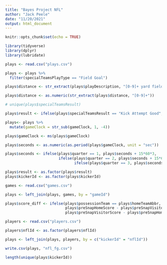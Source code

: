 ```yaml
---
title: "Bayes Project NFL"
author: "Jack Peele"
date: "11/20/2021"
output: html_document
---
```


```r
knitr::opts_chunk$set(echo = TRUE)
```

```r
library(tidyverse)
library(dplyr)
library(lubridate)
```


```r
plays <- read.csv("plays.csv")

plays <- plays %>%
  filter(specialTeamsPlayType == "Field Goal")

plays$distance <- str_extract(plays$playDescription, "[0-9]+ yard field goal")

plays$distance <- as.numeric(str_extract(plays$distance, "[0-9]+"))

# unique(plays$specialTeamsResult)

plays$result <- ifelse(plays$specialTeamsResult == "Kick Attempt Good", 1, 0)
```

```r
plays<- plays %>%
  mutate(gameClock = str_sub(gameClock, 1, -4))

plays$gameClock <- ms(plays$gameClock)

plays$seconds <- as.numeric(as.period(plays$gameClock, unit = "sec"))

plays$seconds <- ifelse(plays$quarter == 1, plays$seconds + 15*60*3, 
                        ifelse(plays$quarter == 2, plays$seconds + 15*60*2, 
                               ifelse(plays$quarter == 3, plays$seconds + 15 * 60, plays$seconds)))

plays$result <- as.factor(plays$result)
plays$kickerId <- as.factor(plays$kickerId)
```

```r
games <- read.csv("games.csv")

plays <- left_join(plays, games, by = "gameId")

plays$score_diff <- ifelse(plays$possessionTeam == plays$homeTeamAbbr, 
                           plays$preSnapHomeScore - plays$preSnapVisitorScore, 
                           plays$preSnapVisitorScore - plays$preSnapHomeScore)
```

```r
players <- read.csv("players.csv")

players$nflId <- as.factor(players$nflId)

plays <- left_join(plays, players, by = c("kickerId" = "nflId"))
```


```r
write.csv(plays, "nfl_fg.csv")
```

```r
length(unique(plays$kickerId))
```






